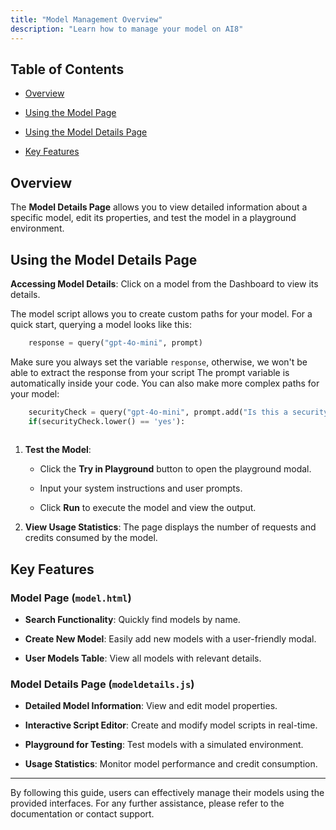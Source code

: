 ```yaml
---
title: "Model Management Overview"
description: "Learn how to manage your model on AI8"
---
```


## Table of Contents

* [Overview](#overview)

* [Using the Model Page](#using-the-model-page)

* [Using the Model Details Page](#using-the-model-details-page)

* [Key Features](#key-features)

## Overview

The **Model Details Page** allows you to view detailed information about a specific model, edit its properties, and test the model in a playground environment.

## Using the Model Details Page

**Accessing Model Details**: Click on a model from the Dashboard to view its details.

<Card title="The Model Script" icon="code">
  The model script allows you to create custom paths for your model. For a quick start, querying a model looks like this:

  ```python Model.ai8
      response = query("gpt-4o-mini", prompt)
  ```

  <Note>Make sure you always set the variable `response`, otherwise, we won't be able to extract the response from your script</Note>
  <Tip>The prompt variable is automatically inside your code.</Tip>
  You can also make more complex paths for your model:

  ```python SafeAnswer.ai8
      securityCheck = query("gpt-4o-mini", prompt.add("Is this a security related question:\n", "start", "last").add("Answer in 'Yes' or 'No' only"))
      if(securityCheck.lower() == 'yes'):
        
  ```
</Card>

1. **Test the Model**:

   * Click the **Try in Playground** button to open the playground modal.

   * Input your system instructions and user prompts.

   * Click **Run** to execute the model and view the output.

2. **View Usage Statistics**: The page displays the number of requests and credits consumed by the model.

## Key Features

### Model Page (`model.html`)

* **Search Functionality**: Quickly find models by name.

* **Create New Model**: Easily add new models with a user-friendly modal.

* **User Models Table**: View all models with relevant details.

### Model Details Page (`modeldetails.js`)

* **Detailed Model Information**: View and edit model properties.

* **Interactive Script Editor**: Create and modify model scripts in real-time.

* **Playground for Testing**: Test models with a simulated environment.

* **Usage Statistics**: Monitor model performance and credit consumption.

***

By following this guide, users can effectively manage their models using the provided interfaces. For any further assistance, please refer to the documentation or contact support.